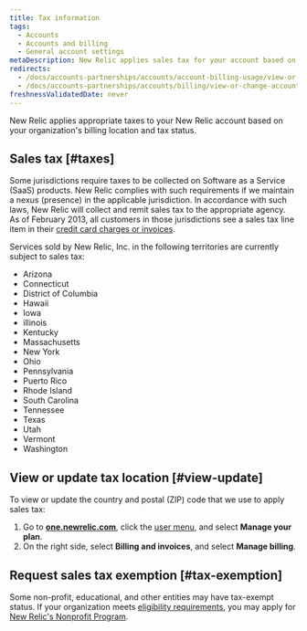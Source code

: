 ```yaml
---
title: Tax information
tags:
  - Accounts
  - Accounts and billing
  - General account settings
metaDescription: New Relic applies sales tax for your account based on your location.
redirects:
  - /docs/accounts-partnerships/accounts/account-billing-usage/view-or-change-account-tax-information
  - /docs/accounts-partnerships/accounts/billing/view-or-change-account-tax-information
freshnessValidatedDate: never
---
```


New Relic applies appropriate taxes to your New Relic account based on your organization's billing location and tax status.

## Sales tax [#taxes]

Some jurisdictions require taxes to be collected on Software as a Service (SaaS) products. New Relic complies with such requirements if we maintain a nexus (presence) in the applicable jurisdiction. In accordance with such laws, New Relic will collect and remit sales tax to the appropriate agency. As of February 2013, all customers in those jurisdictions see a sales tax line item in their [credit card charges or invoices](/docs/accounts-partnerships/accounts/account-billing-usage/invoices-receipts).

Services sold by New Relic, Inc. in the following territories are currently subject to sales tax:

* Arizona
* Connecticut
* District of Columbia
* Hawaii
* Iowa
* illinois
* Kentucky
* Massachusetts
* New York
* Ohio
* Pennsylvania
* Puerto Rico
* Rhode Island
* South Carolina
* Tennessee
* Texas
* Utah
* Vermont
* Washington

## View or update tax location [#view-update]

To view or update the country and postal (ZIP) code that we use to apply sales tax:

1. Go to <DNT>**[one.newrelic.com](https://one.newrelic.com)**</DNT>, click the [user menu](/docs/accounts/accounts-billing/general-account-settings/intro-account-settings), and select <DNT>**Manage your plan**</DNT>.
2. On the right side, select <DNT>**Billing and invoices**</DNT>, and select <DNT>**Manage billing**</DNT>.

## Request sales tax exemption [#tax-exemption]

Some non-profit, educational, and other entities may have tax-exempt status. If your organization meets [eligibility requirements](/docs/accounts-partnerships/accounts/account-billing-usage/eligibility-guidelines-new-relic-nonprofit-program), you may apply for [New Relic's Nonprofit Program](https://newrelic.com/social-impact/signup).
